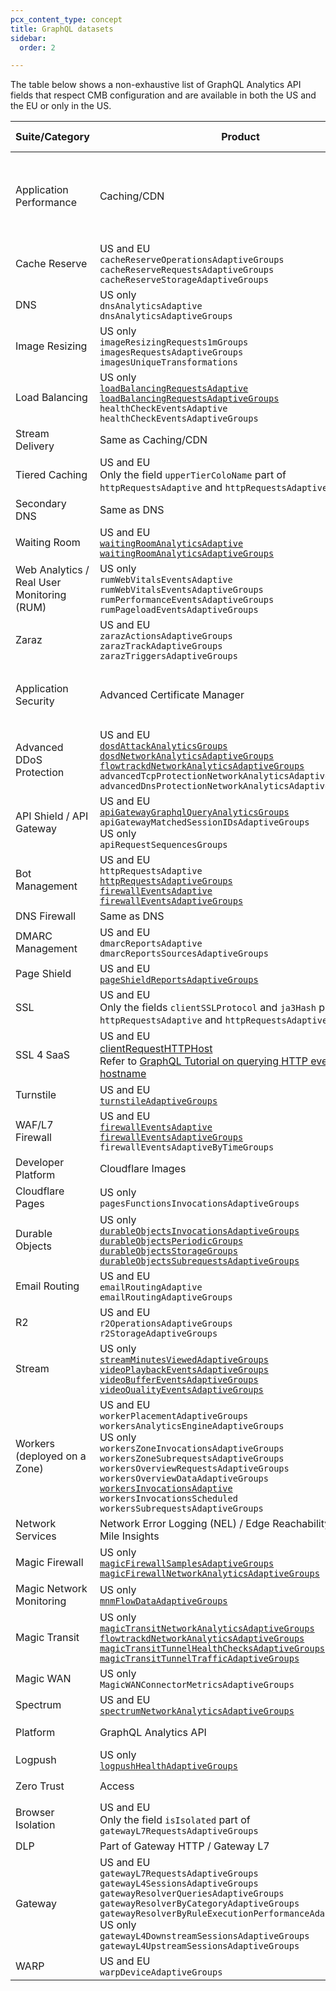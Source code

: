 ```yaml
---
pcx_content_type: concept
title: GraphQL datasets
sidebar:
  order: 2

---
```


The table below shows a non-exhaustive list of GraphQL Analytics API fields that respect CMB configuration and are available in both the US and the EU or only in the US.



 Suite/Category | Product | GraphQL Analytics API Field(s) supported in |
 --- | --- | --- |
 Application Performance | Caching/CDN | US and EU <br/> `httpRequestsAdaptive` <br/> `httpRequestsAdaptiveGroups` <br/> `httpRequestsOverviewAdaptiveGroups` <br/> US only <br/> `httpRequests1mGroups` <br/> `httpRequests1hGroups` <br/> `httpRequests1dGroups` |
 | Cache Reserve | US and EU <br/> `cacheReserveOperationsAdaptiveGroups` <br/> `cacheReserveRequestsAdaptiveGroups` <br/> `cacheReserveStorageAdaptiveGroups` |
 | DNS | US only <br/> `dnsAnalyticsAdaptive` <br/> `dnsAnalyticsAdaptiveGroups` |
 | Image Resizing | US only <br/> `imageResizingRequests1mGroups` <br/> `imagesRequestsAdaptiveGroups` <br/> `imagesUniqueTransformations` |
 | Load Balancing | US only <br/> [`loadBalancingRequestsAdaptive`](/load-balancing/reference/load-balancing-analytics/#graphql-analytics) <br/> [`loadBalancingRequestsAdaptiveGroups`](/load-balancing/reference/load-balancing-analytics/#graphql-analytics) <br/> `healthCheckEventsAdaptive` <br/> `healthCheckEventsAdaptiveGroups` |
 | Stream Delivery | Same as Caching/CDN |
 | Tiered Caching | US and EU <br/> Only the field `upperTierColoName` part of `httpRequestsAdaptive` and `httpRequestsAdaptiveGroups` |
 | Secondary DNS | Same as DNS |
 | Waiting Room | US and EU <br/> [`waitingRoomAnalyticsAdaptive`](/waiting-room/waiting-room-analytics/#graphql-analytics) <br/> [`waitingRoomAnalyticsAdaptiveGroups`](/waiting-room/waiting-room-analytics/#graphql-analytics) |
 | Web Analytics / Real User Monitoring (RUM) | US only <br/> `rumWebVitalsEventsAdaptive` <br/> `rumWebVitalsEventsAdaptiveGroups` <br/> `rumPerformanceEventsAdaptiveGroups` <br/> `rumPageloadEventsAdaptiveGroups` |
 | Zaraz | US and EU <br/>`zarazActionsAdaptiveGroups` <br/> `zarazTrackAdaptiveGroups` <br/> `zarazTriggersAdaptiveGroups` |  |
 Application Security | Advanced Certificate Manager | US and EU <br/> Only the fields `clientSSLProtocol` and `ja3Hash` part of `httpRequestsAdaptive` and `httpRequestsAdaptiveGroups` | |
 | Advanced DDoS Protection | US and EU <br/> [`dosdAttackAnalyticsGroups`](/analytics/graphql-api/migration-guides/network-analytics-v2/node-reference/) <br/> [`dosdNetworkAnalyticsAdaptiveGroups`](/analytics/graphql-api/migration-guides/network-analytics-v2/node-reference/) <br/> [`flowtrackdNetworkAnalyticsAdaptiveGroups`](/analytics/graphql-api/migration-guides/network-analytics-v2/node-reference/) <br/> `advancedTcpProtectionNetworkAnalyticsAdaptiveGroups` <br/> `advancedDnsProtectionNetworkAnalyticsAdaptiveGroups` |
 | API Shield / API Gateway | US and EU <br/> [`apiGatewayGraphqlQueryAnalyticsGroups`](/api-shield/security/graphql-protection/configure/#gather-graphql-statistics) <br/> `apiGatewayMatchedSessionIDsAdaptiveGroups` <br/> US only <br/> `apiRequestSequencesGroups` |
 | Bot Management | US and EU <br/>`httpRequestsAdaptive` <br/> [`httpRequestsAdaptiveGroups`](/analytics/graphql-api/migration-guides/graphql-api-analytics/) <br/> [`firewallEventsAdaptive`](/analytics/graphql-api/tutorials/querying-firewall-events/) <br/> [`firewallEventsAdaptiveGroups`](https://blog.cloudflare.com/how-we-used-our-new-graphql-api-to-build-firewall-analytics/) | |
 | DNS Firewall | Same as DNS |
 | DMARC Management | US and EU <br/> `dmarcReportsAdaptive` <br/> `dmarcReportsSourcesAdaptiveGroups` | |
 | Page Shield | US and EU <br/> [`pageShieldReportsAdaptiveGroups`](/page-shield/policies/violations/#get-policy-violations-via-graphql-api) |
 | SSL | US and EU <br/> Only the fields `clientSSLProtocol` and `ja3Hash` part of `httpRequestsAdaptive` and `httpRequestsAdaptiveGroups` |  |
 | SSL 4 SaaS | US and EU <br/> [clientRequestHTTPHost](/cloudflare-for-platforms/cloudflare-for-saas/hostname-analytics/#explore-customer-usage) <br/> Refer to [GraphQL Tutorial on querying HTTP events by hostname](/analytics/graphql-api/tutorials/end-customer-analytics/) |
 | Turnstile | US and EU <br/> [`turnstileAdaptiveGroups`](/turnstile/turnstile-analytics/#graphql) |
 | WAF/L7 Firewall | US and EU <br/> [`firewallEventsAdaptive`](/analytics/graphql-api/tutorials/querying-firewall-events/) <br/> [`firewallEventsAdaptiveGroups`](https://blog.cloudflare.com/how-we-used-our-new-graphql-api-to-build-firewall-analytics/) <br/> `firewallEventsAdaptiveByTimeGroups` |
 Developer Platform | Cloudflare Images | US only <br/> `imagesRequestsAdaptiveGroups` |
 | Cloudflare Pages | US only <br/> `pagesFunctionsInvocationsAdaptiveGroups` <br/> |
 | Durable Objects | US only <br/> [`durableObjectsInvocationsAdaptiveGroups`](/durable-objects/observability/graphql-analytics/) <br/> [`durableObjectsPeriodicGroups`](/durable-objects/observability/graphql-analytics/) <br/> [`durableObjectsStorageGroups`](/durable-objects/observability/graphql-analytics/) <br/> [`durableObjectsSubrequestsAdaptiveGroups`](/durable-objects/observability/graphql-analytics/) |
 | Email Routing | US and EU <br/> `emailRoutingAdaptive` <br/> `emailRoutingAdaptiveGroups` | |
 | R2 | US and EU <br/> `r2OperationsAdaptiveGroups` <br/> `r2StorageAdaptiveGroups` | |
 | Stream | US only <br/> [`streamMinutesViewedAdaptiveGroups`](/stream/getting-analytics/fetching-bulk-analytics/) <br/> [`videoPlaybackEventsAdaptiveGroups`](/stream/getting-analytics/fetching-bulk-analytics/) <br/> [`videoBufferEventsAdaptiveGroups`](/stream/getting-analytics/fetching-bulk-analytics/) <br/> [`videoQualityEventsAdaptiveGroups`](/stream/getting-analytics/fetching-bulk-analytics/) |
 | Workers (deployed on a Zone) | US and EU <br/> `workerPlacementAdaptiveGroups` <br/> `workersAnalyticsEngineAdaptiveGroups` <br/> US only <br/> `workersZoneInvocationsAdaptiveGroups` <br/> `workersZoneSubrequestsAdaptiveGroups` <br/> `workersOverviewRequestsAdaptiveGroups` <br/> `workersOverviewDataAdaptiveGroups` <br/> [`workersInvocationsAdaptive`](/analytics/graphql-api/tutorials/querying-workers-metrics/) <br/> `workersInvocationsScheduled` <br/> `workersSubrequestsAdaptiveGroups` |
 Network Services | Network Error Logging (NEL) / Edge Reachability / Last Mile Insights | US only <br/> `nelReportsAdaptiveGroups` |
 | Magic Firewall |  US only <br/> [`magicFirewallSamplesAdaptiveGroups`](/magic-firewall/tutorials/graphql-analytics/) <br/> [`magicFirewallNetworkAnalyticsAdaptiveGroups`](/magic-firewall/tutorials/graphql-analytics/#example-queries-for-magic-firewall) |
 | Magic Network Monitoring | US only <br/> [`mnmFlowDataAdaptiveGroups`](/magic-network-monitoring/tutorials/graphql-analytics/) |
 | Magic Transit | US only <br/> [`magicTransitNetworkAnalyticsAdaptiveGroups`](/analytics/graphql-api/migration-guides/network-analytics-v2/node-reference/) <br/> [`flowtrackdNetworkAnalyticsAdaptiveGroups`](/analytics/graphql-api/migration-guides/network-analytics-v2/node-reference/) <br/> [`magicTransitTunnelHealthChecksAdaptiveGroups`](/analytics/graphql-api/tutorials/querying-magic-transit-tunnel-healthcheck-results/) <br/> [`magicTransitTunnelTrafficAdaptiveGroups`](/magic-transit/analytics/query-bandwidth/) |
 | Magic WAN | US only <br/> `MagicWANConnectorMetricsAdaptiveGroups` |
 | Spectrum | US and EU <br/> [`spectrumNetworkAnalyticsAdaptiveGroups`](/analytics/graphql-api/migration-guides/network-analytics-v2/node-reference/) |
 Platform | GraphQL Analytics API | US and EU <br/> [All GraphQL Analytics API datasets](/analytics/graphql-api/features/discovery/introspection/) |
 | Logpush | US only <br/> [`logpushHealthAdaptiveGroups`](/logs/get-started/alerts-and-analytics/#enable-logpush-health-analytics) <br/> |
 Zero Trust | Access | US and EU <br/> [`accessLoginRequestsAdaptiveGroups`](/analytics/graphql-api/tutorials/querying-access-login-events/) | |
 | Browser Isolation | US and EU <br/> Only the field `isIsolated` part of `gatewayL7RequestsAdaptiveGroups`  |
 | DLP | Part of Gateway HTTP / Gateway L7 |
 | Gateway | US and EU <br/> `gatewayL7RequestsAdaptiveGroups` <br/> `gatewayL4SessionsAdaptiveGroups` <br/> `gatewayResolverQueriesAdaptiveGroups` <br/> `gatewayResolverByCategoryAdaptiveGroups` <br/> `gatewayResolverByRuleExecutionPerformanceAdaptiveGroups` <br/> US only <br/> `gatewayL4DownstreamSessionsAdaptiveGroups` <br/> `gatewayL4UpstreamSessionsAdaptiveGroups` |
 | WARP | US and EU <br/> `warpDeviceAdaptiveGroups` | |

